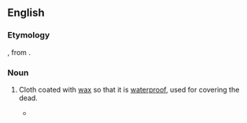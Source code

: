 ==English==

===Etymology===
{{compound|en|cere|cloth}}, from {{der|en|la|cera||wax, cere}}.

===Noun===
{{en-noun|~}}

# {{lb|en|historical}} Cloth coated with [[wax]] so that it is [[waterproof]], used for covering the dead.
#* {{RQ:Shakespeare Merchant of Venice|act=IV|scene=i|url=https://books.google.com/books?id=UvtFax6wXiEC&pg=PP67|passage=’Twere damnation<br>To think so base a thought; it were too gross<br>To rib her '''cerecloth''' in the obscure grave.}}

{{topics|en|Burial|Fabrics}}